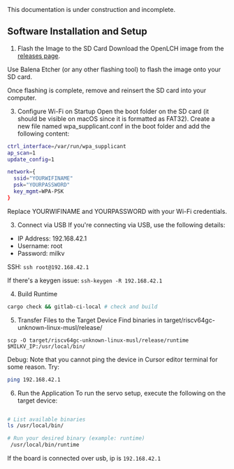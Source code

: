 
<Callout type="warning" emoji="⚠️">
This documentation is under construction and incomplete.
</Callout>

## Software Installation and Setup

1. Flash the Image to the SD Card
Download the OpenLCH image from the [releases page](https://github.com/Zeroth-Robotics/OpenLCH-buildroot/releases).

Use Balena Etcher (or any other flashing tool) to flash the image onto your SD card.

Once flashing is complete, remove and reinsert the SD card into your computer.

3. Configure Wi-Fi on Startup
Open the boot folder on the SD card (it should be visible on macOS since it is formatted as FAT32).
Create a new file named wpa_supplicant.conf in the boot folder and add the following content:

```bash
ctrl_interface=/var/run/wpa_supplicant
ap_scan=1
update_config=1

network={
  ssid="YOURWIFINAME"
  psk="YOURPASSWORD"
  key_mgmt=WPA-PSK
}
```
Replace YOURWIFINAME and YOURPASSWORD with your Wi-Fi credentials.

3. Connect via USB
If you're connecting via USB, use the following details:

- IP Address: 192.168.42.1
- Username: root
- Password: milkv

SSH:
`ssh root@192.168.42.1`


If there's a keygen issue:
`ssh-keygen -R 192.168.42.1`



4. Build Runtime
```bash
cargo check && gitlab-ci-local # check and build
```

5. Transfer Files to the Target Device
Find binaries in target/riscv64gc-unknown-linux-musl/release/

`scp -O target/riscv64gc-unknown-linux-musl/release/runtime $MILKV_IP:/usr/local/bin/`

Debug:
Note that you cannot ping the device in Cursor editor terminal for some reason. Try:
```bash
ping 192.168.42.1
```

6. Run the Application
To run the servo setup, execute the following on the target device:

```bash

# List available binaries
ls /usr/local/bin/

# Run your desired binary (example: runtime)
 /usr/local/bin/runtime
```





If the board is connected over usb, ip is `192.168.42.1`


